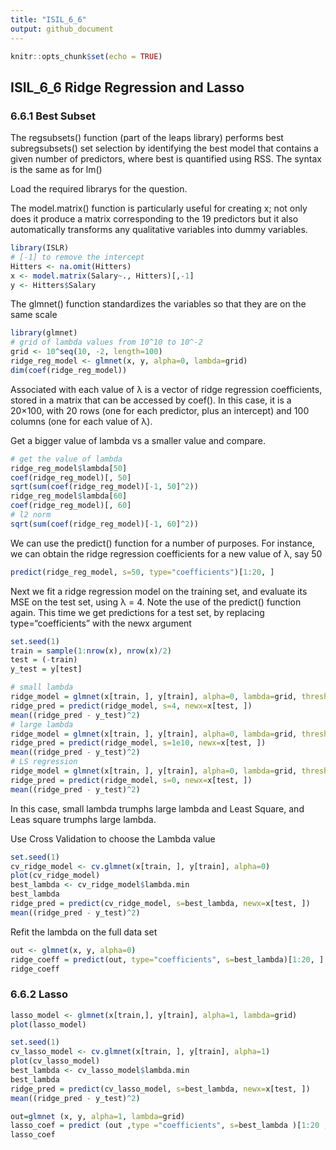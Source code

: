 ```yaml
---
title: "ISIL_6_6"
output: github_document
---
```

  
  ```r
knitr::opts_chunk$set(echo = TRUE)
```

## ISIL_6_6 Ridge Regression and Lasso

### 6.6.1 Best Subset

The regsubsets() function (part of the leaps library) performs best subregsubsets() set selection by identifying the best model that contains a given number of predictors, where best is quantified using RSS. The syntax is the same as for lm()

Load the required librarys for the question.

The model.matrix() function is particularly useful for creating x; not only does it produce a matrix corresponding to the 19 predictors but it also automatically transforms any qualitative variables into dummy variables.
```r
library(ISLR)
# [-1] to remove the intercept
Hitters <- na.omit(Hitters)
x <- model.matrix(Salary~., Hitters)[,-1]
y <- Hitters$Salary
```

The glmnet() function standardizes the variables so that they are on the same scale
```r
library(glmnet)
# grid of lambda values from 10^10 to 10^-2
grid <- 10^seq(10, -2, length=100)
ridge_reg_model <- glmnet(x, y, alpha=0, lambda=grid)
dim(coef(ridge_reg_model))
```

Associated with each value of λ is a vector of ridge regression coefficients, stored in a matrix that can be accessed by coef(). 
In this case, it is a 20×100, with 20 rows (one for each predictor, plus an intercept) and 100 columns (one for each value of λ).

Get a bigger value of lambda vs a smaller value and compare.
```r
# get the value of lambda
ridge_reg_model$lambda[50]
coef(ridge_reg_model)[, 50]
sqrt(sum(coef(ridge_reg_model)[-1, 50]^2))
ridge_reg_model$lambda[60]
coef(ridge_reg_model)[, 60]
# l2 norm
sqrt(sum(coef(ridge_reg_model)[-1, 60]^2))
```
We can use the predict() function for a number of purposes. For instance, we can obtain the ridge regression coefficients for a new value of λ, say 50
```r
predict(ridge_reg_model, s=50, type="coefficients")[1:20, ]
```

Next we fit a ridge regression model on the training set, and evaluate its MSE on the test set, using λ = 4. Note the use of the predict() function again. This time we get predictions for a test set, by replacing type="coefficients" with the newx argument
```r
set.seed(1)
train = sample(1:nrow(x), nrow(x)/2)
test = (-train)
y_test = y[test]

# small lambda
ridge_model = glmnet(x[train, ], y[train], alpha=0, lambda=grid, thresh = 1e-12)
ridge_pred = predict(ridge_model, s=4, newx=x[test, ])
mean((ridge_pred - y_test)^2)
# large lambda
ridge_model = glmnet(x[train, ], y[train], alpha=0, lambda=grid, thresh = 1e-12)
ridge_pred = predict(ridge_model, s=1e10, newx=x[test, ])
mean((ridge_pred - y_test)^2)
# LS regression
ridge_model = glmnet(x[train, ], y[train], alpha=0, lambda=grid, thresh = 1e-12)
ridge_pred = predict(ridge_model, s=0, newx=x[test, ])
mean((ridge_pred - y_test)^2)
```
In this case, small lambda trumphs large lambda and Least Square, and Leas square trumphs large lambda.

Use Cross Validation to choose the Lambda value
```r
set.seed(1)
cv_ridge_model <- cv.glmnet(x[train, ], y[train], alpha=0)
plot(cv_ridge_model)
best_lambda <- cv_ridge_model$lambda.min
best_lambda
ridge_pred = predict(cv_ridge_model, s=best_lambda, newx=x[test, ])
mean((ridge_pred - y_test)^2)
```

Refit the lambda on the full data set
```r
out <- glmnet(x, y, alpha=0)
ridge_coeff = predict(out, type="coefficients", s=best_lambda)[1:20, ]
ridge_coeff
```

### 6.6.2 Lasso

```r
lasso_model <- glmnet(x[train,], y[train], alpha=1, lambda=grid)
plot(lasso_model)

set.seed(1)
cv_lasso_model <- cv.glmnet(x[train, ], y[train], alpha=1)
plot(cv_lasso_model)
best_lambda <- cv_lasso_model$lambda.min
best_lambda
ridge_pred = predict(cv_lasso_model, s=best_lambda, newx=x[test, ])
mean((ridge_pred - y_test)^2)

out=glmnet (x, y, alpha=1, lambda=grid)
lasso_coef = predict (out ,type ="coefficients", s=best_lambda )[1:20 ,]
lasso_coef
```
